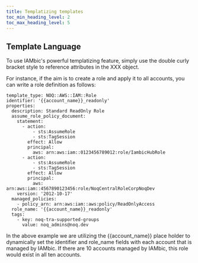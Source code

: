 ```yaml
---
title: Templatizing templates
toc_min_heading_level: 2
toc_max_heading_level: 5
---
```


Template Language
-----------------

To use IAMbic's powerful templatizing feature, simply use the double curly bracket style to reference attributes in the XXX object.

For instance, if the aim is to create a role and apply it to all accounts, you can write a role definition as follows:

```
template_type: NOQ::AWS::IAM::Role
identifier: '{{account_name}}_readonly'
properties:
  description: Standard ReadOnly Role
  assume_role_policy_document:
    statement:
      - action:
          - sts:AssumeRole
          - sts:TagSession
        effect: Allow
        principal:
          aws: arn:aws:iam::0123456789012:role/IambicHubRole
      - action:
          - sts:AssumeRole
          - sts:TagSession
        effect: Allow
        principal:
          aws: arn:aws:iam::4567890123456:role/NoqCentralRoleCorpNoqDev
    version: '2012-10-17'
  managed_policies:
    - policy_arn: arn:aws:iam::aws:policy/ReadOnlyAccess
  role_name: '{{account_name}}_readonly'
  tags:
    - key: noq-tra-supported-groups
      value: noq_admins@noq.dev

```

In the above example we are utilizing the {{account_name}} place holder to dynamically set the identifier and role_name fields with each account
that is managed by IAMbic. If there are 10 accounts managed by IAMbic, this role would exist in all ten accounts.

